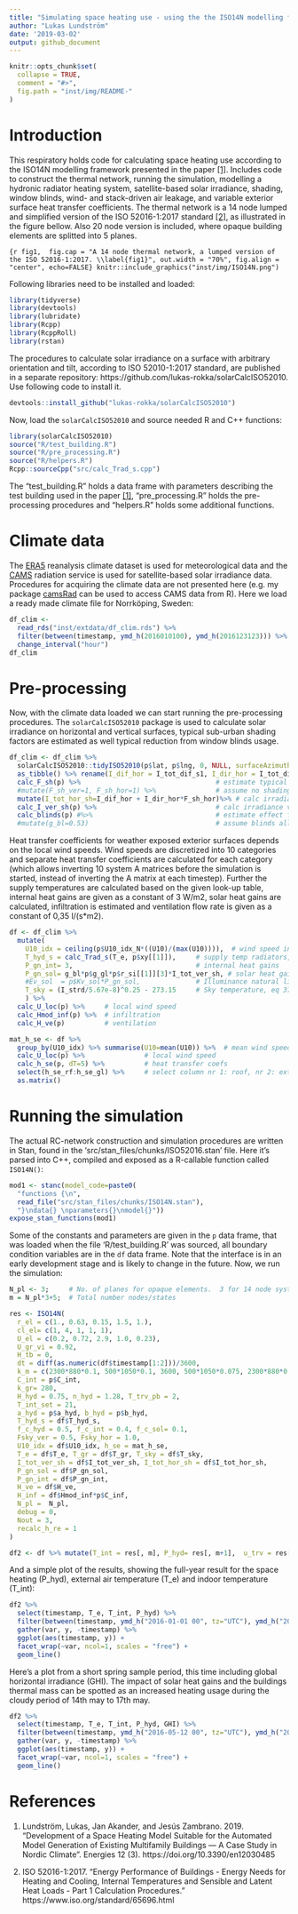 ```yaml
---
title: "Simulating space heating use - using the the ISO14N modelling framework"
author: "Lukas Lundström"
date: '2019-03-02'
output: github_document
---
```



```r
knitr::opts_chunk$set(
  collapse = TRUE,
  comment = "#>",
  fig.path = "inst/img/README-"
)
```
# Introduction

This respiratory holds code for calculating space heating use according to the ISO14N modelling framework presented in the paper [\[1\]][1]. Includes code to construct the thermal network, running the simulation, modelling a hydronic radiator heating system, satellite-based solar irradiance, shading, window blinds, wind- and stack-driven air leakage, and variable exterior surface heat transfer coefficients. The thermal network is a 14 node lumped and simplified version of the ISO 52016-1:2017 standard [\[2\]][2], as illustrated in the figure bellow. Also 20 node version is included, where opaque building elements are splitted into 5 planes. 


```{r fig1,  fig.cap = "A 14 node thermal network, a lumped version of the ISO 52016-1:2017. \\label{fig1}", out.width = "70%", fig.align = "center", echo=FALSE}
knitr::include_graphics("inst/img/ISO14N.png")
```

Following libraries need to be installed and loaded: 

```r
library(tidyverse)
library(devtools)
library(lubridate)
library(Rcpp)
library(RcppRoll)
library(rstan)
```


The procedures to calculate solar irradiance on a surface with arbitrary orientation and tilt, according to ISO 52010-1:2017 standard, are published in a separate repository: https://github.com/lukas-rokka/solarCalcISO52010. Use following code to install it. 

```r
devtools::install_github("lukas-rokka/solarCalcISO52010")
```
Now, load the `solarCalcISO52010` and source needed R and C++ functions:

```r
library(solarCalcISO52010)
source("R/test_building.R")
source("R/pre_processing.R")
source("R/helpers.R")
Rcpp::sourceCpp("src/calc_Trad_s.cpp")
```

The "test_building.R" holds a data frame with parameters describing the test building used in the paper [\[1\]][1], "pre_processing.R" holds the pre-processing procedures and "helpers.R" holds some additional functions. 

# Climate data

The [ERA5](https://cds.climate.copernicus.eu/cdsapp#!/dataset/reanalysis-era5-single-levels) reanalysis climate dataset is used for meteorological data and the [CAMS](http://www.soda-pro.com/web-services/radiation/cams-radiation-service) radiation service is used for satellite-based solar irradiance data. Procedures for acquiring the climate data are not presented here (e.g. my package [camsRad](https://github.com/ropensci/camsRad) can be used to access CAMS data from R). Here we load a ready made climate file for Norrköping, Sweden:

```r
df_clim <-
  read_rds("inst/extdata/df_clim.rds") %>%
  filter(between(timestamp, ymd_h(2016010100), ymd_h(2016123123))) %>%
  change_interval("hour")
df_clim 
```

# Pre-processing

Now, with the climate data loaded we can start running the pre-processing procedures. The `solarCalcISO52010` package is used to calculate solar irradiance on horizontal and vertical surfaces, typical sub-urban shading factors are estimated as well typical reduction from window blinds usage. 

```r
df_clim <- df_clim %>%
  solarCalcISO52010::tidyISO52010(p$lat, p$lng, 0, NULL, surfaceAzimuths = 0, surfaceTilts= 0) %>%
  as_tibble() %>% rename(I_dif_hor = I_tot_dif_s1, I_dir_hor = I_tot_dir_s1) %>%
  calc_F_sh(p) %>%                                  # estimate typical shading, Section 3.4 in [1]
  #mutate(F_sh_ver=1, F_sh_hor=1) %>%               # assume no shading
  mutate(I_tot_hor_sh=I_dif_hor + I_dir_hor*F_sh_hor)%>% # calc irradiance hor surface including shading effects, eq 30 in [1]
  calc_I_ver_sh(p) %>%                              # calc irradiance vertical surface including shading, eq 28 & 29 in [1]
  calc_blinds(p) #%>%                               # estimate effect from blinds, Section 3.5 in [1] 
  #mutate(g_bl=0.53)                                # assume blinds allways drawn
```

Heat transfer coefficients for weather exposed exterior surfaces depends on the local wind speeds. Wind speeds are discretized into 10 categories and separate heat transfer coefficients are calculated for each category (which allows inverting 10 system A matrices before the simulation is started, instead of inverting the A matrix at each timestep). Further the supply temperatures are calculated based on the given look-up table, internal heat gains are given as a constant of 3 W/m2, solar heat gains are calculated, infiltration is estimated and ventilation flow rate is given as a constant of 0,35 l/(s*m2). 

```r
df <- df_clim %>%
  mutate(
    U10_idx = ceiling(p$U10_idx_N*((U10)/(max(U10)))),  # wind speed indices
    T_hyd_s = calc_Trad_s(T_e, p$xy[[1]]),     # supply temp radiators, intepolation from look-up table 
    P_gn_int= 3,                               # internal heat gains
    P_gn_sol= g_bl*p$g_gl*p$r_si[[1]][3]*I_tot_ver_sh, # solar heat gains, eq 27 in [1]
    #Ev_sol  = p$Kv_sol*P_gn_sol,              # Illuminance natural light
    T_sky = (I_strd/5.67e-8)^0.25 - 273.15     # Sky temperature, eq 37 in [1]
    ) %>%
  calc_U_loc(p) %>%     # local wind speed
  calc_Hmod_inf(p) %>%  # infiltration 
  calc_H_ve(p)          # ventilation 

mat_h_se <- df %>%
  group_by(U10_idx) %>% summarise(U10=mean(U10)) %>%  # mean wind speed at each U10_idx
  calc_U_loc(p) %>%               # local wind speed
  calc_h_se(p, dT=5) %>%          # heat transfer coefs
  select(h_se_rf:h_se_gl) %>%     # select column nr 1: roof, nr 2: external walls, nr 3: glazing 
  as.matrix()
```

# Running the simulation

The actual RC-network construction and simulation procedures are written in Stan, found in the 'src/stan_files/chunks/ISO52016.stan' file. Here it's parsed into C++, compiled and exposed as a R-callable function called `ISO14N()`:

```r
mod1 <- stanc(model_code=paste0(
  "functions {\n",
  read_file("src/stan_files/chunks/ISO14N.stan"), 
  "}\ndata{} \nparameters{}\nmodel{}"))
expose_stan_functions(mod1)
```
Some of the constants and parameters are given in the `p` data frame, that was loaded when the file 'R/test_building.R' was sourced, all boundary condition variables are in the `df` data frame. Note that the interface is in an early development stage and is likely to change in the future. Now, we run the simulation:

```r

N_pl <- 3;     # No. of planes for opaque elements.  3 for 14 node system, 5 for 20 node system
m = N_pl*3+5;  # Total number nodes/states

res <- ISO14N(
  r_el = c(1., 0.63, 0.15, 1.5, 1.),
  cl_el= c(1, 4, 1, 1, 1),
  U_el = c(0.2, 0.72, 2.9, 1.0, 0.23),
  U_gr_vi = 0.92,          
  H_tb = 0,         
  dt = diff(as.numeric(df$timestamp[1:2]))/3600, 
  k_m = c(2300*880*0.1, 500*1050*0.1, 3600, 500*1050*0.075, 2300*880*0.1)/3600,
  C_int = p$C_int,
  k_gr= 280,
  H_hyd = 0.75, n_hyd = 1.28, T_trv_pb = 2, 
  T_int_set = 21, 
  a_hyd = p$a_hyd, b_hyd = p$b_hyd, 
  T_hyd_s = df$T_hyd_s,
  f_c_hyd = 0.5, f_c_int = 0.4, f_c_sol= 0.1,
  Fsky_ver = 0.5, Fsky_hor = 1.0,
  U10_idx = df$U10_idx, h_se = mat_h_se,
  T_e = df$T_e, T_gr = df$T_gr, T_sky = df$T_sky,
  I_tot_ver_sh = df$I_tot_ver_sh, I_tot_hor_sh = df$I_tot_hor_sh, 
  P_gn_sol = df$P_gn_sol, 
  P_gn_int = df$P_gn_int, 
  H_ve = df$H_ve,
  H_inf = df$Hmod_inf*p$C_inf,
  N_pl =  N_pl,           
  debug = 0,              
  Nout = 3, 
  recalc_h_re = 1    
)

df2 <- df %>% mutate(T_int = res[, m], P_hyd= res[, m+1],  u_trv = res[, m+2],  T_mrt = res[, m+3], T_op = res[, m+4]) 

```

And a simple plot of the results, showing the full-year result for the space heating (P_hyd), external air temperature (T_e) and indoor temperature (T_int):

```r
df2 %>% 
  select(timestamp, T_e, T_int, P_hyd) %>% 
  filter(between(timestamp, ymd_h("2016-01-01 00", tz="UTC"), ymd_h("2016-12-31 23", tz="UTC"))) %>%
  gather(var, y, -timestamp) %>% 
  ggplot(aes(timestamp, y)) +
  facet_wrap(~var, ncol=1, scales = "free") + 
  geom_line()
```

Here's a plot from a short spring sample period, this time including global horizontal irradiance (GHI). The impact of solar heat gains and the buildings thermal mass can be spotted as an increased heating usage during the cloudy period of 14th may to 17th may. 

```r
df2 %>% 
  select(timestamp, T_e, T_int, P_hyd, GHI) %>% 
  filter(between(timestamp, ymd_h("2016-05-12 00", tz="UTC"), ymd_h("2016-05-20 00", tz="UTC"))) %>%
  gather(var, y, -timestamp) %>% 
  ggplot(aes(timestamp, y)) +
  facet_wrap(~var, ncol=1, scales = "free") + 
  geom_line()
```


# References

1. Lundström, Lukas, Jan Akander, and Jesús Zambrano. 2019. "Development of a Space Heating Model Suitable for the Automated Model Generation of Existing Multifamily Buildings — A Case Study in Nordic Climate". Energies 12 (3).  https://doi.org/10.3390/en12030485

2. ISO 52016-1:2017. "Energy Performance of Buildings - Energy Needs for Heating and Cooling, Internal Temperatures and Sensible and Latent Heat Loads - Part 1 Calculation Procedures." https://www.iso.org/standard/65696.html


[1]: https://doi.org/10.3390/en12030485 "Lundström, Lukas, Jan Akander, and Jesús Zambrano. 2019. Development of a Space Heating Model Suitable for the Automated Model Generation of Existing Multifamily Buildings — A Case Study in Nordic Climate. Energies 12 (3)."

[2]: https://www.iso.org/standard/65696.html "Energy Performance of Buildings - Energy Needs for Heating and Cooling, Internal Temperatures and Sensible and Latent Heat Loads - Part 1 Calculation Procedures (ISO 52016-1:2017)."